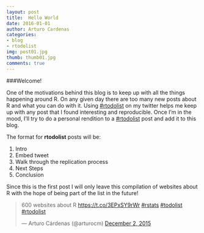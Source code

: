 ```yaml
---
layout: post
title:  Hello World
date: 2016-01-01
author: Arturo Cardenas
categories:
- blog
- rtodolist
img: post01.jpg
thumb: thumb01.jpg
comments: true
---
```


###Welcome!

One of the motivations behind this blog is to keep up with all the things happening around R. On any given day there are too many new posts about R and what you can do with it. Using [#rtodolist](https://twitter.com/search?q=%23rtodolist&src=typd) on my twitter helps me keep up with any post that I found interesting and reproducible. Once I'm in the mood, I'll try to do a personal rendition to a [#rtodolist](https://twitter.com/search?q=%23rtodolist&src=typd) post and add it to this blog. 

<!--more-->

The format for **rtodolist** posts will be:

1. Intro
2. Embed tweet 
3. Walk through the replication process
4. Next Steps
5. Conclusion

Since this is the first post I will only leave this compilation of websites about R with the hope of being part of the list in the future! 

<blockquote class="twitter-tweet" lang="en"><p lang="en" dir="ltr">600 websites about R <a href="https://t.co/3EPxSY9rWr">https://t.co/3EPxSY9rWr</a> <a href="https://twitter.com/hashtag/rstats?src=hash">#rstats</a> <a href="https://twitter.com/hashtag/todolist?src=hash">#todolist</a> <a href="https://twitter.com/hashtag/rtodolist?src=hash">#rtodolist</a></p>&mdash; Arturo Cárdenas (@arturocm) <a href="https://twitter.com/arturocm/status/672189382758113281">December 2, 2015</a></blockquote>
<script async src="//platform.twitter.com/widgets.js" charset="utf-8"></script>
